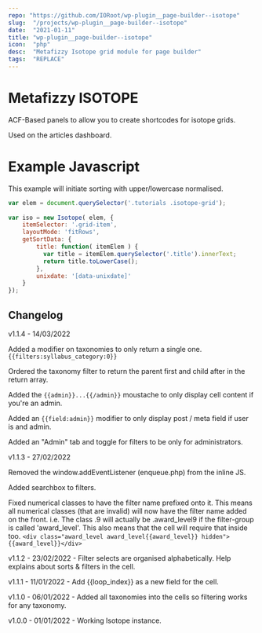 ```yaml
---
repo: "https://github.com/IORoot/wp-plugin__page-builder--isotope"
slug:  "/projects/wp-plugin__page-builder--isotope"
date:  "2021-01-11"
title: "wp-plugin__page-builder--isotope"
icon:  "php"
desc:  "Metafizzy Isotope grid module for page builder"
tags:  "REPLACE"
---
```



# Metafizzy ISOTOPE

ACF-Based panels to allow you to create shortcodes for isotope grids.

Used on the articles dashboard.

# Example Javascript

This example will initiate sorting with upper/lowercase normalised.

```javascript
var elem = document.querySelector('.tutorials .isotope-grid');
    
var iso = new Isotope( elem, {
	itemSelector: '.grid-item',
	layoutMode: 'fitRows',
	getSortData: {
		title: function( itemElem ) {
		  var title = itemElem.querySelector('.title').innerText;
		  return title.toLowerCase();
		},
		unixdate: '[data-unixdate]'
	}
});
```

## Changelog

v1.1.4 - 14/03/2022

Added a modifier on taxonomies to only return a single one. `{{filters:syllabus_category:0}}`

Ordered the taxonomy filter to return the parent first and child after in the return array.

Added the `{{admin}}...{{/admin}}` moustache to only display cell content if you're an admin.

Added an `{{field:admin}}` modifier to only display post / meta field if user is and admin.

Added an "Admin" tab and toggle for filters to be only for administrators.

v1.1.3 - 27/02/2022 

Removed the window.addEventListener (enqueue.php) from the inline JS.

Added searchbox to filters.

Fixed numerical classes to have the filter name prefixed onto it. This means all numerical classes (that are invalid) will now have the filter name added on the front. i.e. The class .9 will actually be .award_level9 if the filter-group is called 'award_level'. This also means that the cell will require that inside too. 
	`<div class="award_level award_level{{award_level}} hidden">{{award_level}}</div>`

v1.1.2 - 23/02/2022 - Filter selects are organised alphabetically. Help explains about sorts & filters in the cell.

v1.1.1 - 11/01/2022 - Add {{loop_index}} as a new field for the cell.

v1.1.0 - 06/01/2022 - Added all taxonomies into the cells so filtering works for any taxonomy.

v1.0.0 - 01/01/2022 - Working Isotope instance.